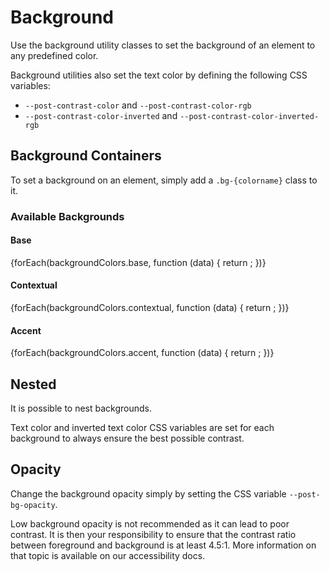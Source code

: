 

<Meta of={BackgroundStories} />

# Background

<div className="lead">
  Use the background utility classes to set the background of an element to any predefined color.
</div>

Background utilities also set the text color by defining the following CSS variables:

- `--post-contrast-color` and `--post-contrast-color-rgb`
- `--post-contrast-color-inverted` and `--post-contrast-color-inverted-rgb`

## Background Containers

To set a background on an element, simply add a `.bg-{colorname}` class to it.

<Canvas of={BackgroundStories.ColoredBackground} sourceState='shown' />

### Available Backgrounds

#### Base

<section className="background-container__section">
  {forEach(backgroundColors.base, function (data) {
    return <BackgroundContainer key={data.key} name={data.key} color={data.value} />;
  })}
</section>

#### Contextual

<section className="background-container__section">
  {forEach(backgroundColors.contextual, function (data) {
    return <BackgroundContainer key={data.key} name={data.key} color={data.value} />;
  })}
</section>

#### Accent

<section className="background-container__section">
  {forEach(backgroundColors.accent, function (data) {
    return <BackgroundContainer key={data.key} name={data.key} color={data.value} />;
  })}
</section>

## Nested

It is possible to nest backgrounds.

<div className="alert alert-info alert-md">
  Text color and inverted text color CSS variables are set for each background to always ensure the
  best possible contrast.
</div>

<Canvas of={BackgroundStories.NestedBackgrounds} sourceState='shown' />

## Opacity

Change the background opacity simply by setting the CSS variable `--post-bg-opacity`.

<div className="alert alert-info alert-md">
  Low background opacity is not recommended as it can lead to poor contrast.
  It is then your responsibility to ensure that the contrast ratio between foreground and background is at least 4.5:1.
  More information on that topic is available on our <LinkTo kind="foundations-accessibility" story="docs">accessibility docs</LinkTo>.
</div>

<Canvas of={BackgroundStories.TranslucentBackgrounds} sourceState='shown' />
